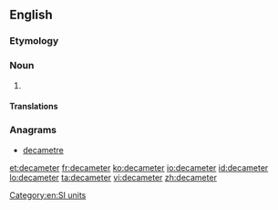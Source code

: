 ==English==

===Etymology===
{{prefix|deca|meter}}

===Noun===
{{en-noun}}

# {{alternative spelling of|decametre|from=US}}

====Translations====
{{trans-see|decametre}}

===Anagrams===
* [[decametre#English|decametre]]

[[Category:en:SI units]]

[[et:decameter]]
[[fr:decameter]]
[[ko:decameter]]
[[io:decameter]]
[[id:decameter]]
[[lo:decameter]]
[[ta:decameter]]
[[vi:decameter]]
[[zh:decameter]]